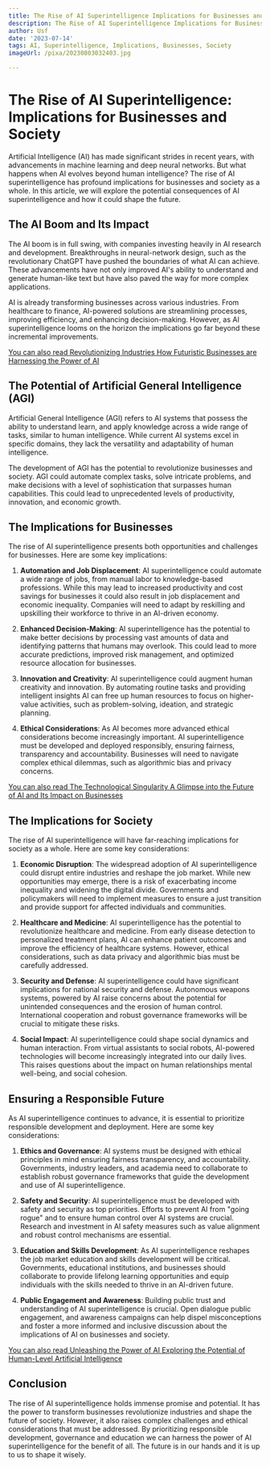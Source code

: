 ```yaml
---
title: The Rise of AI Superintelligence Implications for Businesses and Society
description: The Rise of AI Superintelligence Implications for Businesses and Society
author: Usf
date: '2023-07-14'
tags: AI, Superintelligence, Implications, Businesses, Society
imageUrl: /pixa/20230803032403.jpg

---
```

# The Rise  of AI Superintelligence: Implications for Businesses and Society

Artificial Intelligence (AI) has made significant strides in recent years,  with advancements in machine learning and deep neural networks. But what happens when AI evolves beyond  human intelligence? The rise of AI superintelligence has profound implications for businesses and society as a whole. In this article, we will explore the  potential consequences of AI superintelligence and how it could shape  the future.

## The AI Boom and Its Impact

The AI boom is in full swing, with companies investing heavily in  AI research  and development. Breakthroughs in  neural-network design, such as the revolutionary  ChatGPT have pushed the boundaries of what AI can achieve. These advancements have not  only improved  AI's  ability to understand and generate human-like text  but have also paved  the way for more complex  applications.

AI is already transforming  businesses across  various industries. From healthcare to finance, AI-powered solutions are streamlining processes,  improving efficiency, and enhancing decision-making. However, as AI superintelligence looms on the horizon the implications  go far beyond these incremental improvements.

[You  can also read Revolutionizing Industries How Futuristic Businesses  are Harnessing the Power of AI](Revolutionizing%20Industries%20How%20Futuristic%20Businesses%20are%20Harnessing%20the%20Power%20of%20AI)


## The Potential  of Artificial  General Intelligence (AGI)

Artificial General Intelligence (AGI) refers  to AI  systems  that possess the ability to understand learn, and apply knowledge across a wide range of tasks, similar to human intelligence. While  current AI systems excel in specific domains, they lack the versatility and  adaptability of human intelligence.

The development of AGI has the potential  to revolutionize businesses and society. AGI could automate  complex tasks, solve intricate problems, and make decisions with a level of sophistication that  surpasses human capabilities. This could lead to unprecedented levels of productivity, innovation, and  economic growth.

## The Implications for Businesses

The rise of AI superintelligence presents both opportunities and  challenges  for businesses. Here  are some key implications:

1. **Automation and Job Displacement**: AI superintelligence could automate a wide range of jobs, from manual labor to knowledge-based  professions.  While this may lead to increased productivity and cost savings for businesses it could also result in job  displacement  and economic inequality.  Companies will need to adapt by  reskilling and upskilling their workforce to thrive in an AI-driven economy.

2. **Enhanced Decision-Making**: AI superintelligence has the potential to make better decisions by  processing vast amounts of  data and identifying patterns that  humans may overlook. This could lead to more accurate predictions, improved risk management, and optimized  resource allocation for businesses.

3. **Innovation and Creativity**: AI superintelligence could augment human creativity  and innovation. By automating routine tasks  and providing intelligent insights AI can free up human resources to focus on higher-value activities, such as problem-solving,  ideation, and strategic  planning.

4. **Ethical Considerations**: As AI becomes more advanced ethical considerations become increasingly important. AI superintelligence must be  developed and deployed responsibly, ensuring fairness, transparency and  accountability. Businesses will need to navigate complex ethical dilemmas, such  as  algorithmic bias and privacy concerns.

[You can also read The Technological Singularity A  Glimpse into the Future of  AI  and Its Impact on Businesses](The%20Technological%20Singularity%20A%20Glimpse%20into%20the%20Future%20of%20AI%20and%20Its%20Impact%20on%20Businesses)


## The Implications for Society

The rise of AI superintelligence will  have far-reaching implications for society as a whole. Here are some key  considerations:

1. **Economic Disruption**: The widespread adoption of AI superintelligence could disrupt entire industries and reshape the  job market.  While new opportunities may emerge, there is a risk of exacerbating income inequality and widening the digital divide. Governments and  policymakers will need  to implement measures to ensure a just transition and provide support for affected individuals and communities.

2. **Healthcare and Medicine**: AI superintelligence  has the potential to revolutionize healthcare and medicine. From early disease detection to personalized treatment plans, AI  can enhance patient outcomes and  improve the efficiency of healthcare systems. However, ethical considerations, such as data privacy and algorithmic bias must be carefully addressed.

3. **Security and  Defense**: AI superintelligence could have significant implications for national security and defense. Autonomous  weapons  systems, powered by AI  raise concerns about the potential for unintended consequences and the erosion  of  human control. International cooperation and robust governance frameworks will be crucial to mitigate these risks.

4. **Social Impact**: AI superintelligence could shape social dynamics and human interaction. From virtual assistants to social robots,  AI-powered technologies will become  increasingly integrated into our daily lives. This raises questions about the impact on human relationships mental well-being, and  social cohesion.

## Ensuring a Responsible Future

As AI superintelligence  continues to advance, it is essential to prioritize  responsible development and deployment. Here are some key considerations:

1. **Ethics and  Governance**: AI systems must be designed with ethical principles  in  mind ensuring fairness transparency, and accountability. Governments, industry leaders,  and academia need to collaborate to establish robust governance frameworks that guide the development and use of AI superintelligence.

2. **Safety and Security**: AI superintelligence must be developed with safety and  security  as top priorities. Efforts to prevent AI from "going rogue" and to ensure human control over AI systems are crucial. Research and investment in AI safety measures such as  value alignment and robust control mechanisms are essential.

3. **Education and Skills Development**: As  AI superintelligence  reshapes the job  market education and skills development  will  be critical. Governments, educational institutions, and businesses should collaborate to provide lifelong learning  opportunities and equip individuals with the skills needed  to thrive in an AI-driven future.

4. **Public Engagement and Awareness**: Building public trust and understanding of AI superintelligence is  crucial. Open dialogue public engagement, and awareness campaigns  can help dispel misconceptions and foster a more informed and inclusive discussion about  the implications of AI on businesses and society.

[You can also read Unleashing the Power of AI  Exploring the Potential of Human-Level Artificial Intelligence](Unleashing%20the%20Power%20of%20AI%20Exploring%20the%20Potential%20of%20Human-Level%20Artificial%20Intelligence)


## Conclusion

The rise of AI superintelligence holds immense promise and potential. It has the power to transform businesses revolutionize industries and shape the future of society. However, it  also raises  complex challenges and ethical considerations that must be  addressed. By prioritizing responsible development,  governance and education we can harness the power of AI superintelligence for the benefit  of all. The future is in our hands and it is up to us to shape it wisely.